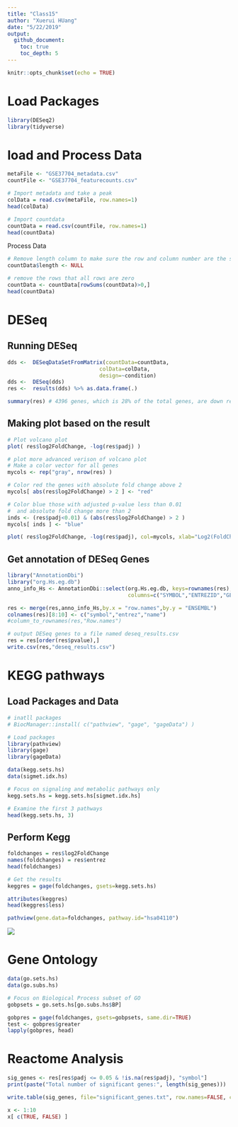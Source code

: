 ```yaml
---
title: "Class15"
author: "Xuerui HUang"
date: "5/22/2019"
output: 
  github_document:
    toc: true
    toc_depth: 5
---
```


```r
knitr::opts_chunk$set(echo = TRUE)
```
# Load Packages
```r
library(DESeq2)
library(tidyverse)
```
# load and Process Data
```r
metaFile <- "GSE37704_metadata.csv"
countFile <- "GSE37704_featurecounts.csv"

# Import metadata and take a peak
colData = read.csv(metaFile, row.names=1)
head(colData)

# Import countdata
countData = read.csv(countFile, row.names=1)
head(countData)
```

Process Data

```r
# Remove length column to make sure the row and column number are the same
countData$length <- NULL

# remove the rows that all rows are zero
countData <- countData[rowSums(countData)>0,]
head(countData)
```

# DESeq

## Running DESeq
```r
dds <-  DESeqDataSetFromMatrix(countData=countData,
                             colData=colData,
                             design=~condition)
dds <-  DESeq(dds)
res <-  results(dds) %>% as.data.frame(.)

summary(res) # 4396 genes, which is 28% of the total genes, are down regulated

```

## Making plot based on the result
```r
# Plot volcano plot
plot( res$log2FoldChange, -log(res$padj) )

# plot more advanced verison of volcano plot
# Make a color vector for all genes
mycols <- rep("gray", nrow(res) )

# Color red the genes with absolute fold change above 2
mycols[ abs(res$log2FoldChange) > 2 ] <- "red"

# Color blue those with adjusted p-value less than 0.01
#  and absolute fold change more than 2
inds <- (res$padj<0.01) & (abs(res$log2FoldChange) > 2 )
mycols[ inds ] <- "blue"

plot( res$log2FoldChange, -log(res$padj), col=mycols, xlab="Log2(FoldChange)", ylab="-Log(P-value)" )
```

## Get annotation of DESeq Genes
```r
library("AnnotationDbi")
library("org.Hs.eg.db")
anno_info_Hs <- AnnotationDbi::select(org.Hs.eg.db, keys=rownames(res), 
                                      columns=c("SYMBOL","ENTREZID","GENENAME"), keytype="ENSEMBL",multiVals="first")

res <- merge(res,anno_info_Hs,by.x = "row.names",by.y = "ENSEMBL")
colnames(res)[8:10] <- c("symbol","entrez","name")
#column_to_rownames(res,"Row.names")

# output DESeq genes to a file named deseq_results.csv
res = res[order(res$pvalue),]
write.csv(res,"deseq_results.csv")
```

# KEGG pathways

## Load Packages and Data
```r
# inatll packages
# BiocManager::install( c("pathview", "gage", "gageData") )

# Load packages
library(pathview)
library(gage)
library(gageData)

data(kegg.sets.hs)
data(sigmet.idx.hs)

# Focus on signaling and metabolic pathways only
kegg.sets.hs = kegg.sets.hs[sigmet.idx.hs]

# Examine the first 3 pathways
head(kegg.sets.hs, 3)
```
## Perform Kegg
```r
foldchanges = res$log2FoldChange
names(foldchanges) = res$entrez
head(foldchanges)

# Get the results
keggres = gage(foldchanges, gsets=kegg.sets.hs)

attributes(keggres)
head(keggres$less)

pathview(gene.data=foldchanges, pathway.id="hsa04110")
```
![](hsa04110.pathview.png)

# Gene Ontology
```r
data(go.sets.hs)
data(go.subs.hs)

# Focus on Biological Process subset of GO
gobpsets = go.sets.hs[go.subs.hs$BP]

gobpres = gage(foldchanges, gsets=gobpsets, same.dir=TRUE)
test <- gobpres$greater
lapply(gobpres, head)
```

# Reactome Analysis
```r
sig_genes <- res[res$padj <= 0.05 & !is.na(res$padj), "symbol"]
print(paste("Total number of significant genes:", length(sig_genes)))

write.table(sig_genes, file="significant_genes.txt", row.names=FALSE, col.names=FALSE, quote=FALSE)

x <- 1:10 
x[ c(TRUE, FALSE) ]
```


